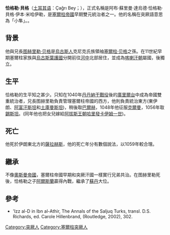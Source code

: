 '''恰格勒·貝格'''（[[土耳其语|土耳其语]]：Çağrı Bey；{{bd|989年||1060年||catIdx=C}}），正式名稱是阿布·蘇里曼·達烏德·恰格勒·貝格·伊本·米哈伊勒，是[[塞爾柱帝國|塞爾柱帝國]]早期雙元統治者之一。他的名稱在突厥語意思為「小隼」。。

==背景==
他與兄長[[图赫里勒·贝格|图赫里勒·贝格]]是[[烏古斯人|烏古斯人]]克尼克氏族領袖[[塞爾柱·贝格|塞爾柱·贝格]]之孫。在11世紀早期塞爾柱家族與[[烏古斯葉護國|烏古斯葉護國]]分開前往[[河中|河中]]北部居住，並成為[[喀喇汗朝|喀喇汗朝]]屬國，後獨立。

==生平==
恰格勒的生平知之甚少。只知在1040年[[丹丹納干戰役|丹丹納干戰役]]後的[[庫里爾台|庫里爾台]]中成為帝國雙重統治者，兄長图赫里勒負責管理塞爾柱帝國的西方，他則負責統治東方(東伊朗、[[阿富汗斯坦|阿富汗斯坦]]和[[土庫曼斯坦|土庫曼斯坦]])，稍後取[[巴爾赫|巴爾赫]]，1048年他征服[[克爾曼|克爾曼]]，1056年取[[錫斯坦|錫斯坦]]。(同年他也把女兒嫁給[[阿拔斯王朝|阿拔斯王朝]][[哈里發|哈里發]][[卡伊姆一世|卡伊姆一世]])。

==死亡==
他死於伊朗東北方的[[薩拉赫斯|薩拉赫斯]]，他的死亡年分有數個說法，以1059年較合理。

==繼承==
不像[[奧斯曼帝國|奧斯曼帝國]]，塞爾柱帝國早期和突厥汗國一樣實行兄弟共治。在图赫里勒死後，恰格勒之子[[阿爾普·阿爾斯蘭|阿爾斯蘭]]贏得內戰，繼承了[[苏丹_(称谓)|蘇丹]]大位。

==參考==
* 'Izz al-D in Ibn al-Athir, The Annals of the Saljuq Turks, transl. D.S. Richards, ed. Carole Hillenbrand, (Routledge, 2002), 302.

{{塞爾柱王朝}}
[[Category:突厥人|Category:突厥人]]
[[Category:塞爾柱突厥人|Category:塞爾柱突厥人]]